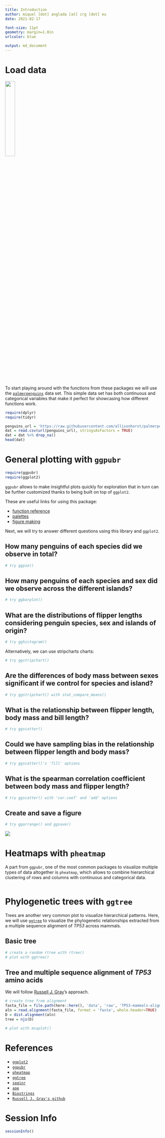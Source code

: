 ```yaml
---
title: Introduction
author: miquel [dot] anglada [at] crg [dot] eu
date: 2021-02-17

font-size: 11pt
geometry: margin=1.0in
urlcolor: blue

output: md_document
---
```

# Load data

<img src='images/palmerpenguins.png' width='25%'>

To start playing around with the functions from these packages we will use the [`palmerpenguins`](https://allisonhorst.github.io/palmerpenguins/articles/intro.html) data set.
This simple data set has both continuous and categorical variables that make it perfect for showcasing how different functions work.


```r
require(dplyr)
require(tidyr)

penguins_url = 'https://raw.githubusercontent.com/allisonhorst/palmerpenguins/master/inst/extdata/penguins.csv'
dat = read.csv(url(penguins_url), stringsAsFactors = TRUE)
dat = dat %>% drop_na()
head(dat)
```

# General plotting with `ggpubr`
```r
require(ggpubr)
require(ggplot2)
```

`ggpubr` allows to make insightful plots quickly for exploration that in turn can be further customized thanks to being built on top of `ggplot2`.

These are useful links for using this package:

- [function reference](http://rpkgs.datanovia.com/ggpubr/reference/index.html)
- [palettes](http://rpkgs.datanovia.com/ggpubr/reference/get_palette.html)
- [figure making](http://rpkgs.datanovia.com/ggpubr/reference/ggarrange.html)

Next, we will try to answer different questions using this library and `ggplot2`.

## How many penguins of each species did we observe in total?
```r
# try ggpie()
```
## How many penguins of each species and sex did we observe across the different islands?
```r
# try ggbarplot()
```

## What are the distributions of flipper lengths considering penguin species, sex and islands of origin?
```r
# try gghistogram()
```
Alternatively, we can use stripcharts charts:
```r
# try ggstripchart()
```
## Are the differences of body mass between sexes significant if we control for species and island?
```r
# try ggstripchart() with stat_compare_means()
```

## What is the relationship between flipper length, body mass and bill length?
```r
# try ggscatter()
```

## Could we have sampling bias in the relationship between flipper length and body mass?
```r
# try ggscatter()'s 'fill' options
```

## What is the spearman correlation coefficient between body mass and flipper length?
```r
# try ggscatter() with 'cor.coef' and 'add' options
```

## Create and save a figure
```r
# try ggarrange() and ggsave()
```

![](images/myfig.png)

# Heatmaps with `pheatmap`
A part from `ggpubr`, one of the most common packages to visualize multiple types of data altogether is `pheatmap`, which allows to combine hierarchical clustering of rows and columns with continuous and categorical data.

```r
```

# Phylogenetic trees with `ggtree`
Trees are another very common plot to visualize hierarchical patterns. Here, we will use [`ggtree`](https://guangchuangyu.github.io/ggtree-book/chapter-ggtree.html) to visualize the phylogenetic relationships extracted from a multiple sequence alignment of *TP53* across mammals.

## Basic tree
```r
# create a random rtree with rtree()
# plot with ggtree()
```

## Tree and multiple sequence alignment of *TP53* amino acids
We will follow [Russell J. Gray](https://github.com/RussellGrayxd/Phylogenetics/blob/master/Sequence%20analysis.R)'s approach.
```r
# create tree from alignment
fasta_file = file.path(here::here(), 'data', 'raw', 'TP53-mammals-alignment-aa.fa')
aln = read.alignment(fasta_file, format = 'fasta', whole.header=TRUE)
D = dist.alignment(aln)
tree = njs(D)

# plot with msaplot()
```


# References
- [`ggplot2`](https://ggplot2.tidyverse.org/)
- [`ggpubr`](https://rpkgs.datanovia.com/ggpubr/)
- [`pheatmap`](https://cran.r-project.org/web/packages/pheatmap/index.html)
- [`ggtree`](https://guangchuangyu.github.io/ggtree-book/chapter-ggtree.html)
- [`seqinr`](https://seqinr.r-forge.r-project.org/)
- [`ape`](https://www.rdocumentation.org/packages/ape/versions/5.4-1)
- [`Biostrings`](https://bioconductor.org/packages/release/bioc/html/Biostrings.html)
- [`Russell J. Gray's github`](https://github.com/RussellGrayxd)

# Session Info
```r
sessionInfo()
```